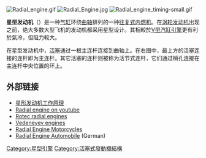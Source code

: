 {{Expand language|1=ja|time=2020-08-13T13:21:33+00:00}}
{{noteTA|
}}
[[File:Radial_engine.gif|thumb]]
[[File:Radial_Engine.jpg|thumb]]
[[Image:Radial_engine_timing-small.gif|thumb]]

'''星型发动机'''（{{lang-en|radial engine}}）是一种[[气缸|气缸]]环绕[[曲轴|曲轴]]排列的一种[[往复式发动机|往复式]][[内燃机|内燃机]]。在[[涡轮发动机|涡轮发动机]]出现之前，绝大多数大型飞机的发动机都采用星型设计。其相較於[[V型汽缸引擎|V型汽缸引擎]]更有利於氣冷，但阻力較大。

在星型发动机中，[[活塞|活塞]]通过一根主连杆连接到曲轴上。在右图中，最上方的活塞连接的连杆即为主连杆。其它活塞的连杆则被称为活节式连杆，它们通过梢孔连接在主连杆中央位置的环上。

==外部链接==
{{commons|Radial engine}}
*[https://web.archive.org/web/20110221171530/http://science.bowenwang.com.cn/radial-engine.htm 星形发动机工作原理]
*[http://www.youtube.com/watch?v=Y3DHKyiXKyE/Cutaway Radial engine on youtube]
* [https://web.archive.org/web/20140114124700/http://rotecradialengines.com/ Rotec radial engines]
* [https://web.archive.org/web/20140201185322/http://www.russianaeros.com/vedenyevproduct.htm Vedeneyev engines]
*[http://www.jrlcycles.com/page/page/4187437.htm Radial Engine Motorcycles] {{Wayback|url=http://www.jrlcycles.com/page/page/4187437.htm |date=20121219070602 }}
*[http://www.deutsche-werke.de/goggo2.htm Radial Engine Automobile] {{Wayback|url=http://www.deutsche-werke.de/goggo2.htm |date=20190916100016 }} (German)

{{tech-stub}}

[[Category:星型引擎|Category:星型引擎]]
[[Category:活塞式發動機結構|Category:活塞式發動機結構]]